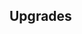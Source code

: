 {{Building
| name = Market
| image = N/A
| category = [[Advanced Production]]
| cycle = 1s
| capacity = N/A
| produce_per_cycle = N/A
| consume_per_cycle = N/A
| build_cost = 40 {{RessourceIcon|type=wood}}, 30 {{RessourceIcon|type=wheat}}
| description = Sells selected resources while active.
}}

== Upgrades ==
{{Upgrade
| name = Faster trading
| description = Boosts production by 25%.
}}
{{Upgrade
| name = Charismatic traders
| description = Each active market provides 5 morale.
}}